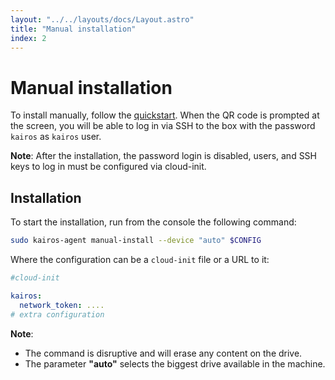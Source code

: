 ```yaml
---
layout: "../../layouts/docs/Layout.astro"
title: "Manual installation"
index: 2
---
```



# Manual installation

To install manually, follow the [quickstart](/quickstart/installation). When the QR code is prompted at the screen, you will be able to log in via SSH to the box with the password `kairos` as `kairos` user.

<Info>

**Note**: After the installation, the password login is disabled, users, and SSH keys to log in must be configured via cloud-init.

</Info>

## Installation

To start the installation, run from the console the following command:

```bash
sudo kairos-agent manual-install --device "auto" $CONFIG
```

Where the configuration can be a `cloud-init` file or a URL to it:

```yaml
#cloud-init

kairos:
  network_token: ....
# extra configuration
```

**Note**: 
- The command is disruptive and will erase any content on the drive.
- The parameter **"auto"** selects the biggest drive available in the machine.